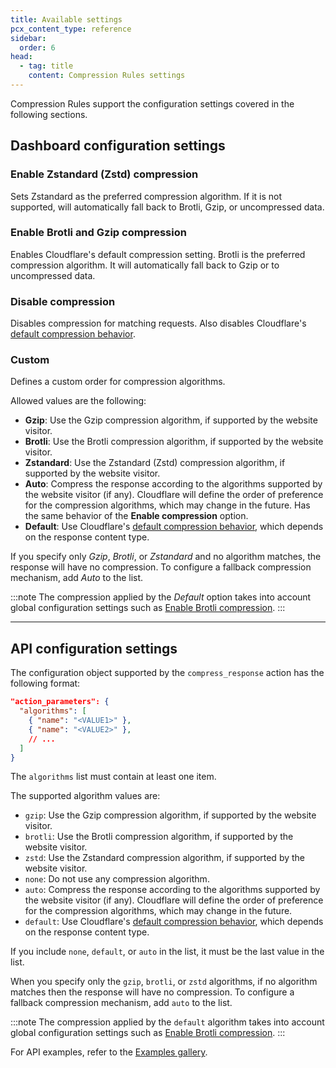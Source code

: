 ```yaml
---
title: Available settings
pcx_content_type: reference
sidebar:
  order: 6
head:
  - tag: title
    content: Compression Rules settings
---
```



Compression Rules support the configuration settings covered in the following sections.

## Dashboard configuration settings

### Enable Zstandard (Zstd) compression

Sets Zstandard as the preferred compression algorithm. If it is not supported, will automatically fall back to Brotli, Gzip, or uncompressed data.

### Enable Brotli and Gzip compression

Enables Cloudflare's default compression setting. Brotli is the preferred compression algorithm. It will automatically fall back to Gzip or to uncompressed data.

### Disable compression

Disables compression for matching requests. Also disables Cloudflare's [default compression behavior](/speed/optimization/content/brotli/content-compression/).

### Custom

Defines a custom order for compression algorithms.

Allowed values are the following:

- **Gzip**: Use the Gzip compression algorithm, if supported by the website visitor.
- **Brotli**: Use the Brotli compression algorithm, if supported by the website visitor.
- **Zstandard**: Use the Zstandard (Zstd) compression algorithm, if supported by the website visitor.
- **Auto**: Compress the response according to the algorithms supported by the website visitor (if any). Cloudflare will define the order of preference for the compression algorithms, which may change in the future. Has the same behavior of the **Enable compression** option.
- **Default**: Use Cloudflare's [default compression behavior](/speed/optimization/content/brotli/), which depends on the response content type.

If you specify only _Gzip_, _Brotli_, or _Zstandard_ and no algorithm matches, the response will have no compression. To configure a fallback compression mechanism, add _Auto_ to the list.

:::note
The compression applied by the _Default_ option takes into account global configuration settings such as [Enable Brotli compression](/speed/optimization/content/brotli/).
:::

---

## API configuration settings

The configuration object supported by the `compress_response` action has the following format:

```json
"action_parameters": {
  "algorithms": [
    { "name": "<VALUE1>" },
    { "name": "<VALUE2>" },
    // ...
  ]
}
```

The `algorithms` list must contain at least one item.

The supported algorithm values are:

- `gzip`: Use the Gzip compression algorithm, if supported by the website visitor.
- `brotli`: Use the Brotli compression algorithm, if supported by the website visitor.
- `zstd`: Use the Zstandard compression algorithm, if supported by the website visitor.
- `none`: Do not use any compression algorithm.
- `auto`: Compress the response according to the algorithms supported by the website visitor (if any). Cloudflare will define the order of preference for the compression algorithms, which may change in the future.
- `default`: Use Cloudflare's [default compression behavior](/speed/optimization/content/brotli/content-compression/#compression-between-cloudflare-and-website-visitors), which depends on the response content type.

If you include `none`, `default`, or `auto` in the list, it must be the last value in the list.

When you specify only the `gzip`, `brotli`, or `zstd` algorithms, if no algorithm matches then the response will have no compression. To configure a fallback compression mechanism, add `auto` to the list.

:::note
The compression applied by the `default` algorithm takes into account global configuration settings such as [Enable Brotli compression](/speed/optimization/content/brotli/).
:::

For API examples, refer to the [Examples gallery](/rules/compression-rules/examples/).

